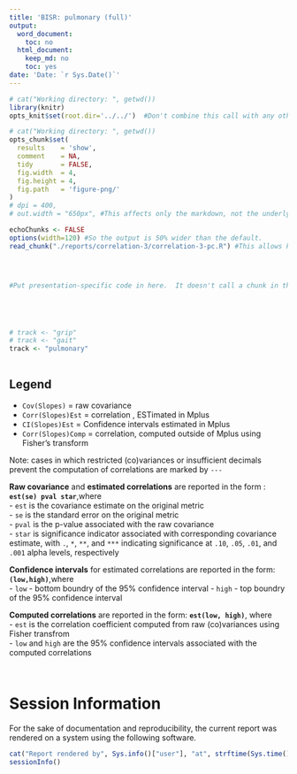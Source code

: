 ```yaml
---
title: 'BISR: pulmonary (full)'
output:
  word_document:
    toc: no
  html_document:
    keep_md: no
    toc: yes
date: 'Date: `r Sys.Date()`'
---
```


<!--  Set the working directory to the repository's base directory; this assumes the report is nested inside of two directories.-->
```r
# cat("Working directory: ", getwd())
library(knitr)
opts_knit$set(root.dir='../../')  #Don't combine this call with any other chunk -especially one that uses file paths.
```

<!-- Set the report-wide options, and point to the external code file. -->
```r
# cat("Working directory: ", getwd())
opts_chunk$set(
  results    = 'show', 
  comment    = NA, 
  tidy       = FALSE,
  fig.width  = 4, 
  fig.height = 4, 
  fig.path   = 'figure-png/'
)
# dpi = 400,
# out.width = "650px", #This affects only the markdown, not the underlying png file.  The height will be scaled appropriately.

echoChunks <- FALSE
options(width=120) #So the output is 50% wider than the default.
read_chunk("./reports/correlation-3/correlation-3-pc.R") #This allows knitr to call chunks tagged in the underlying *.R file.
```

<!-- Load the sources.  Suppress the output when loading sources. --> 
```r
```

<!-- Load 'sourced' R files.  Suppress the output when loading packages. --> 
```r
```

<!-- Load any global functions and variables declared in the R file.  Suppress the output. --> 
```r
```

<!-- Declare any global functions specific to a Rmd output.  Suppress the output. --> 
```r
#Put presentation-specific code in here.  It doesn't call a chunk in the codebehind file.
```

```r
```

<!-- Load the datasets.   -->
```r
```

```r
```

<!-- Tweak the datasets.   -->
```r
```


```r
# track <- "grip"
# track <- "gait"
track <- "pulmonary"
```


```r
```


## Legend

- `Cov(Slopes)` = raw covariance  
- `Corr(Slopes)Est` = correlation , ESTimated in Mplus  
- `CI(Slopes)Est` = Confidence intervals estimated in Mplus  
- `Corr(Slopes)Comp` = correlation, computed outside of Mplus using Fisher's transform 

Note: cases in which restricted (co)variances or insufficient decimals prevent the computation of correlations are marked by `---`

**Raw covariance** and **estimated correlations** are reported in the form : **`est(se) pval star`**,where         
- `est` is the covariance estimate on the original metric   
- `se` is the standard error on the original metric  
- `pval` is the p-value associated with the raw covariance  
- `star` is significance indicator associated with corresponding covariance estimate, with  `.`, `*`, `**`, and `***` indicating significance at `.10`, `.05`, `.01`, and `.001` alpha levels, respectively

**Confidence intervals** for estimated correlations are reported in the form: **`(low,high)`**,where   
- `low` - bottom boundry of the 95% confidence interval
- `high` - top boundry of the 95% confidence interval

**Computed correlations** are reported in the form: **`est(low, high)`**, where      
- `est` is the correlation coefficient computed from raw (co)variances using Fisher transfrom   
- `low` and `high` are the 95% confidence intervals associated with the computed correlations  



```r
```

```r
```




# Session Information
For the sake of documentation and reproducibility, the current report was rendered on a system using the following software.

```r
cat("Report rendered by", Sys.info()["user"], "at", strftime(Sys.time(), "%Y-%m-%d, %H:%M %z"))
sessionInfo()
```
